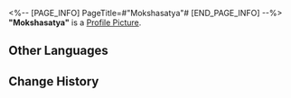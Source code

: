 <%-- [PAGE_INFO]
PageTitle=#"Mokshasatya"#
[END_PAGE_INFO] --%>
{{Item Infobox
|id          = 210215
|image       = Item Mokshasatya.png
|type        = Disk
|invCategory = Valuables
|rarity      = 3
|effect      = A record that can be played on the Express' phonograph. It might be a chance acquisition or a gift from someone else. All sorts of memories surge up when the music plays &mdash; the smiles, encounters, touches, and the excitement of battle. Maybe that is why people still collect records even as society rapidly advances.<br />The current record contains the track "Mokshasatya."
|description = <br />''Like a stagnant illusion, life has always been a dream. Dispel the delusions and reveal the truth &mdash; return to the way of Sanctus Medicus.''
}}
'''"Mokshasatya"''' is a [[Profile Picture]].

==Other Languages==
{{Other Languages
|en   = "Mokshasatya"
|zhs  = 《解脱妙谛》
|zht  = 〈解脫妙諦〉
|ja   = 『解脱こそ真諦』
|ko   = ≪해탈의 진리≫
|es   = Mokshasatya
|fr   = « Mokshasatya »
|ru   = Mokshasatya
|th   = Mokshasatya
|vi   = Giải Thoát Diệu Đế
|de   = „Mokshasatya“
|id   = "Mokshasatya"
|pt   = "Mokshasatya"
}}

==Change History==
{{Change History|1.2}}